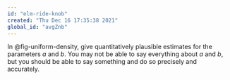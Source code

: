 ```yaml
---
id: "elm-ride-knob"
created: "Thu Dec 16 17:35:38 2021"
global_id: "avgZnb"
---
```




In @fig-uniform-density, give quantitatively plausible estimates for the parameters $a$ and $b$. You may not be able to say everything about $a$ and $b$, but you should be able to say something and do so precisely and accurately.

<!-- it must be that $b - a = 1.5$. We cannot say anything about $a$ or $b$ individually, just about their difference. --> 
